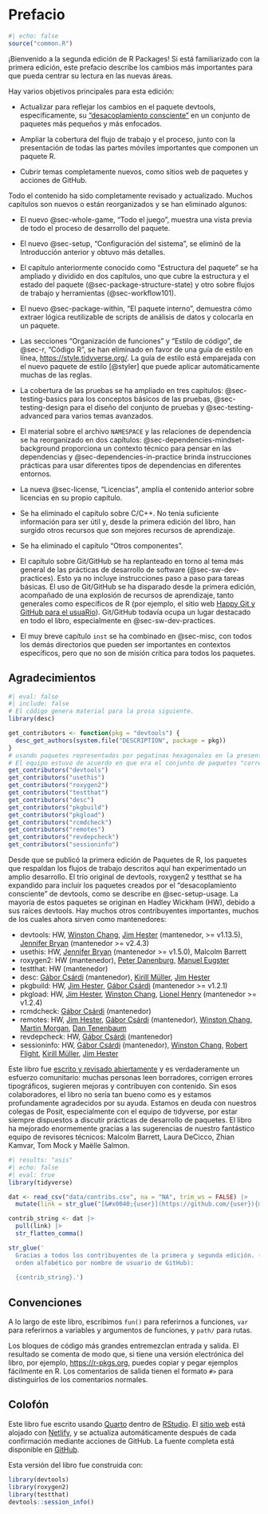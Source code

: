 # Prefacio {#sec-preface .unnumbered}

```r
#| echo: false
source("common.R")
```

¡Bienvenido a la segunda edición de R Packages!
Si está familiarizado con la primera edición, este prefacio describe los cambios más importantes para que pueda centrar su lectura en las nuevas áreas.

Hay varios objetivos principales para esta edición:

-   Actualizar para reflejar los cambios en el paquete devtools, específicamente, su ["desacoplamiento consciente"](https://www.tidyverse.org/articles/2018/10/devtools-2-0-0/#conscious-uncoupling) en un conjunto de paquetes más pequeños y más enfocados.

-   Ampliar la cobertura del flujo de trabajo y el proceso, junto con la presentación de todas las partes móviles importantes que componen un paquete R.

-   Cubrir temas completamente nuevos, como sitios web de paquetes y acciones de GitHub.

Todo el contenido ha sido completamente revisado y actualizado.
Muchos capítulos son nuevos o están reorganizados y se han eliminado algunos:

-   El nuevo @sec-whole-game, "Todo el juego", muestra una vista previa de todo el proceso de desarrollo del paquete.

-   El nuevo @sec-setup, "Configuración del sistema", se eliminó de la Introducción anterior y obtuvo más detalles.

-   El capítulo anteriormente conocido como "Estructura del paquete" se ha ampliado y dividido en dos capítulos, uno que cubre la estructura y el estado del paquete (@sec-package-structure-state) y otro sobre flujos de trabajo y herramientas (@sec-workflow101).

-   El nuevo @sec-package-within, "El paquete interno", demuestra cómo extraer lógica reutilizable de scripts de análisis de datos y colocarla en un paquete.

-   Las secciones "Organización de funciones" y "Estilo de código", de @sec-r, "Código R", se han eliminado en favor de una guía de estilo en línea, <https://style.tidyverse.org/>.
    La guía de estilo está emparejada con el nuevo paquete de estilo [@styler] que puede aplicar automáticamente muchas de las reglas.

-   La cobertura de las pruebas se ha ampliado en tres capítulos: @sec-testing-basics para los conceptos básicos de las pruebas, @sec-testing-design para el diseño del conjunto de pruebas y @sec-testing-advanced para varios temas avanzados.

-   El material sobre el archivo `NAMESPACE` y las relaciones de dependencia se ha reorganizado en dos capítulos: @sec-dependencies-mindset-background proporciona un contexto técnico para pensar en las dependencias y @sec-dependencies-in-practice brinda instrucciones prácticas para usar diferentes tipos de dependencias en diferentes entornos.

-   La nueva @sec-license, "Licencias", amplía el contenido anterior sobre licencias en su propio capítulo.

-   Se ha eliminado el capítulo sobre C/C++.
    No tenía suficiente información para ser útil y, desde la primera edición del libro, han surgido otros recursos que son mejores recursos de aprendizaje.

-   Se ha eliminado el capítulo "Otros componentes".

-   El capítulo sobre Git/GitHub se ha replanteado en torno al tema más general de las prácticas de desarrollo de software (@sec-sw-dev-practices).
    Esto ya no incluye instrucciones paso a paso para tareas básicas.
    El uso de Git/GitHub se ha disparado desde la primera edición, acompañado de una explosión de recursos de aprendizaje, tanto generales como específicos de R (por ejemplo, el sitio web [Happy Git y GitHub para el usuaRio](https://happygitwithr.com/index.html)).
    Git/GitHub todavía ocupa un lugar destacado en todo el libro, especialmente en @sec-sw-dev-practices.

-   El muy breve capítulo `inst` se ha combinado en @sec-misc, con todos los demás directorios que pueden ser importantes en contextos específicos, pero que no son de misión crítica para todos los paquetes.

## Agradecimientos

```r
#| eval: false
#| include: false
# El código genera material para la prosa siguiente.
library(desc)

get_contributors <- function(pkg = "devtools") {
  desc_get_authors(system.file("DESCRIPTION", package = pkg))
}
# usando paquetes representados por pegatinas hexagonales en la presentación de 2019, usethis useR!
# El equipo estuvo de acuerdo en que era el conjunto de paquetes "correcto".
get_contributors("devtools")
get_contributors("usethis")
get_contributors("roxygen2")
get_contributors("testthat")
get_contributors("desc")
get_contributors("pkgbuild")
get_contributors("pkgload")
get_contributors("rcmdcheck")
get_contributors("remotes")
get_contributors("revdepcheck")
get_contributors("sessioninfo")
```

Desde que se publicó la primera edición de Paquetes de R, los paquetes que respaldan los flujos de trabajo descritos aquí han experimentado un amplio desarrollo.
El trío original de devtools, roxygen2 y testthat se ha expandido para incluir los paquetes creados por el "desacoplamiento consciente" de devtools, como se describe en @sec-setup-usage.
La mayoría de estos paquetes se originan en Hadley Wickham (HW), debido a sus raíces devtools.
Hay muchos otros contribuyentes importantes, muchos de los cuales ahora sirven como mantenedores:

-   devtools: HW, [Winston Chang](https://github.com/wch), [Jim Hester](https://github.com/jimhester) (mantenedor, \>= v1.13.5), [Jennifer Bryan](https://github.com/jennybc) (mantenedor \>= v2.4.3)
-   usethis: HW, [Jennifer Bryan](https://github.com/jennybc) (mantenedor \>= v1.5.0), Malcolm Barrett
-   roxygen2: HW (mantenedor), [Peter Danenburg](https://github.com/klutometis), [Manuel Eugster](https://github.com/mjaeugster)
-   testthat: HW (mantenedor)
-   desc: [Gábor Csárdi](https://github.com/gaborcsardi) (mantenedor), [Kirill Müller](https://github.com/krlmlr), [Jim Hester](https://github.com/jimhester)
-   pkgbuild: HW, [Jim Hester](https://github.com/jimhester), [Gábor Csárdi](https://github.com/gaborcsardi) (mantenedor \>= v1.2.1)
-   pkgload: HW, [Jim Hester](https://github.com/jimhester), [Winston Chang](https://github.com/wch), [Lionel Henry](https://github.com/lionel-) (mantenedor \>= v1.2.4)
-   rcmdcheck: [Gábor Csárdi](https://github.com/gaborcsardi) (mantenedor)
-   remotes: HW, [Jim Hester](https://github.com/jimhester), [Gábor Csárdi](https://github.com/gaborcsardi) (mantenedor), [Winston Chang](https://github.com/wch), [Martin Morgan](https://github.com/mtmorgan), [Dan Tenenbaum](https://github.com/dtenenba)
-   revdepcheck: HW, [Gábor Csárdi](https://github.com/gaborcsardi) (mantenedor)
-   sessioninfo: HW, [Gábor Csárdi](https://github.com/gaborcsardi) (mantenedor), [Winston Chang](https://github.com/wch), [Robert Flight](https://github.com/rmflight), [Kirill Müller](https://github.com/krlmlr), [Jim Hester](https://github.com/jimhester)

Este libro fue [escrito y revisado abiertamente](https://github.com/hadley/r-pkgs/) y es verdaderamente un esfuerzo comunitario: muchas personas leen borradores, corrigen errores tipográficos, sugieren mejoras y contribuyen con contenido.
Sin esos colaboradores, el libro no sería tan bueno como es y estamos profundamente agradecidos por su ayuda.
Estamos en deuda con nuestros colegas de Posit, especialmente con el equipo de tidyverse, por estar siempre dispuestos a discutir prácticas de desarrollo de paquetes.
El libro ha mejorado enormemente gracias a las sugerencias de nuestro fantástico equipo de revisores técnicos: Malcolm Barrett, Laura DeCicco, Zhian Kamvar, Tom Mock y Maëlle Salmon.

```r
#| results: "asis"
#| echo: false
#| eval: true
library(tidyverse)  

dat <- read_csv("data/contribs.csv", na = "NA", trim_ws = FALSE) |> 
  mutate(link = str_glue("[&#x0040;{user}](https://github.com/{user}){maybe_name}"))

contrib_string <- dat |> 
  pull(link) |> 
  str_flatten_comma()

str_glue('
  Gracias a todos los contribuyentes de la primera y segunda edición. (en \\
  orden alfabético por nombre de usuario de GitHub): 
  
  {contrib_string}.')
```

## Convenciones

A lo largo de este libro, escribimos `fun()` para referirnos a funciones, `var` para referirnos a variables y argumentos de funciones, y `path/` para rutas.

Los bloques de código más grandes entremezclan entrada y salida.
El resultado se comenta de modo que, si tiene una versión electrónica del libro, por ejemplo, <https://r-pkgs.org>, puedes copiar y pegar ejemplos fácilmente en R.
Los comentarios de salida tienen el formato `#>` para distinguirlos de los comentarios normales.

## Colofón

Este libro fue escrito usando [Quarto](https://quarto.org) dentro de [RStudio](https://www.rstudio.com/products/rstudio/).
El [sitio web](https://r-pkgs.org) está alojado con [Netlify](https://www.netlify.com), y se actualiza automáticamente después de cada confirmación mediante acciones de GitHub.
La fuente completa está disponible en [GitHub](https://github.com/hadley/r-pkgs).

Esta versión del libro fue construida con:

```r
library(devtools)
library(roxygen2)
library(testthat)
devtools::session_info()
```

